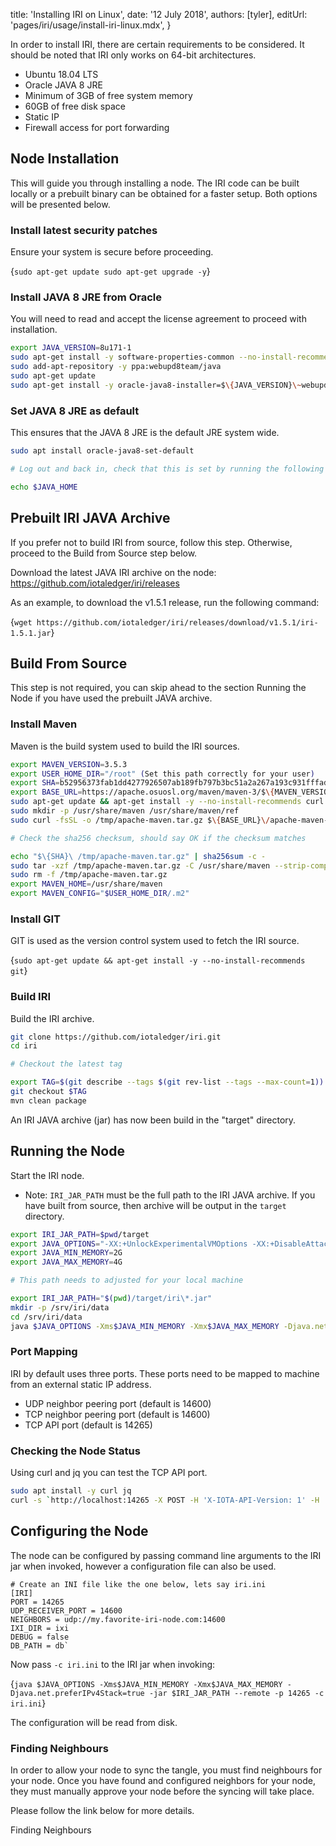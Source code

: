 

title: 'Installing IRI on Linux',
date: '12 July 2018',
authors: [tyler],
editUrl: 'pages/iri/usage/install-iri-linux.mdx',
}


In order to install IRI, there are certain requirements to be considered.
It should be noted that IRI only works on 64-bit architectures.

- <ExternalLink href="http://releases.ubuntu.com/releases/18.04/" key="">Ubuntu 18.04 LTS</ExternalLink>
- Oracle JAVA 8 JRE
- Minimum of 3GB of free system memory
- 60GB of free disk space
- Static IP
- Firewall access for port forwarding

## Node Installation

This will guide you through installing a node. The IRI code can be built locally or a prebuilt binary can be obtained for a faster setup. Both options will be presented below.

### Install latest security patches

Ensure your system is secure before proceeding.

<TerminalInput>{`sudo apt-get update sudo apt-get upgrade -y`}</TerminalInput>

### Install JAVA 8 JRE from Oracle

You will need to read and accept the license agreement to proceed with installation.

```bash
export JAVA_VERSION=8u171-1
sudo apt-get install -y software-properties-common --no-install-recommends
sudo add-apt-repository -y ppa:webupd8team/java
sudo apt-get update
sudo apt-get install -y oracle-java8-installer=$\{JAVA_VERSION}\~webupd8~1 --no-install-recommends
```

### Set JAVA 8 JRE as default

This ensures that the JAVA 8 JRE is the default JRE system wide.

```bash
sudo apt install oracle-java8-set-default

# Log out and back in, check that this is set by running the following command

echo $JAVA_HOME
```

## Prebuilt IRI JAVA Archive

If you prefer not to build IRI from source, follow this step. Otherwise, proceed to the <InternalLink href="install-iri-linux#build-from-source" key="">Build from Source</InternalLink> step below.

Download the latest JAVA IRI archive on the node: <ExternalLink href="https://github.com/iotaledger/iri/releases" key="">https://github.com/iotaledger/iri/releases</ExternalLink>

As an example, to download the v1.5.1 release, run the following command:

<TerminalInput>{`wget https://github.com/iotaledger/iri/releases/download/v1.5.1/iri-1.5.1.jar`}</TerminalInput>

## Build From Source

This step is not required, you can skip ahead to the section <InternalLink href="install-iri-linux#running-the-node" key="">Running the Node</InternalLink> if you have used the prebuilt JAVA archive.

### Install Maven

Maven is the build system used to build the IRI sources.

```bash
export MAVEN_VERSION=3.5.3
export USER_HOME_DIR="/root" (Set this path correctly for your user)
export SHA=b52956373fab1dd4277926507ab189fb797b3bc51a2a267a193c931fffad8408
export BASE_URL=https://apache.osuosl.org/maven/maven-3/$\{MAVEN_VERSION}\/binaries
sudo apt-get update && apt-get install -y --no-install-recommends curl
sudo mkdir -p /usr/share/maven /usr/share/maven/ref
sudo curl -fsSL -o /tmp/apache-maven.tar.gz $\{BASE_URL}\/apache-maven-$\{MAVEN_VERSION}\-bin.tar.gz

# Check the sha256 checksum, should say OK if the checksum matches

echo "$\{SHA}\ /tmp/apache-maven.tar.gz" | sha256sum -c -
sudo tar -xzf /tmp/apache-maven.tar.gz -C /usr/share/maven --strip-components=1
sudo rm -f /tmp/apache-maven.tar.gz
export MAVEN_HOME=/usr/share/maven
export MAVEN_CONFIG="$USER_HOME_DIR/.m2"
```

### Install GIT

GIT is used as the version control system used to fetch the IRI source.

<TerminalInput>{`sudo apt-get update && apt-get install -y --no-install-recommends git`}</TerminalInput>

### Build IRI

Build the IRI archive.

```bash
git clone https://github.com/iotaledger/iri.git
cd iri

# Checkout the latest tag

export TAG=$(git describe --tags $(git rev-list --tags --max-count=1))
git checkout $TAG
mvn clean package
```

An IRI JAVA archive (jar) has now been build in the "target" directory.

## Running the Node

Start the IRI node.

- Note: `IRI_JAR_PATH` must be the full path to the IRI JAVA archive. If you have built from source, then archive will be output in the `target` directory.

```bash
export IRI_JAR_PATH=$pwd/target
export JAVA_OPTIONS="-XX:+UnlockExperimentalVMOptions -XX:+DisableAttachMechanism -XX:InitiatingHeapOccupancyPercent=60 -XX:G1MaxNewSizePercent=75 -XX:MaxGCPauseMillis=10000 -XX:+UseG1GC"
export JAVA_MIN_MEMORY=2G
export JAVA_MAX_MEMORY=4G

# This path needs to adjusted for your local machine

export IRI_JAR_PATH="$(pwd)/target/iri\*.jar"
mkdir -p /srv/iri/data
cd /srv/iri/data
java $JAVA_OPTIONS -Xms$JAVA_MIN_MEMORY -Xmx$JAVA_MAX_MEMORY -Djava.net.preferIPv4Stack=true -jar $IRI_JAR_PATH --remote -p 14265
```

### Port Mapping

IRI by default uses three ports. These ports need to be mapped to machine from an external static IP address.

- UDP neighbor peering port (default is 14600)
- TCP neighbor peering port (default is 14600)
- TCP API port (default is 14265)

### Checking the Node Status

Using curl and jq you can test the TCP API port.

```bash
sudo apt install -y curl jq
curl -s `http://localhost:14265 -X POST -H 'X-IOTA-API-Version: 1' -H 'Content-Type: application/json' -d '{"command": "getNodeInfo"}'` | jq
```

## Configuring the Node

The node can be configured by passing command line arguments to the IRI jar when invoked, however a configuration file can also be used.

```
# Create an INI file like the one below, lets say iri.ini
[IRI]
PORT = 14265
UDP_RECEIVER_PORT = 14600
NEIGHBORS = udp://my.favorite-iri-node.com:14600
IXI_DIR = ixi
DEBUG = false
DB_PATH = db`
```

Now pass `-c iri.ini` to the IRI jar when invoking:

<TerminalInput>{`java $JAVA_OPTIONS -Xms$JAVA_MIN_MEMORY -Xmx$JAVA_MAX_MEMORY -Djava.net.preferIPv4Stack=true -jar $IRI_JAR_PATH --remote -p 14265 -c iri.ini`}</TerminalInput>

The configuration will be read from disk.

### Finding Neighbours

In order to allow your node to sync the tangle, you must find neighbours for your node. Once you have found and configured neighbors for your node, they must manually approve your node before the syncing will take place.

Please follow the link below for more details.

<InternalLink href="finding-neighbours" key="">Finding Neighbours</InternalLink>
